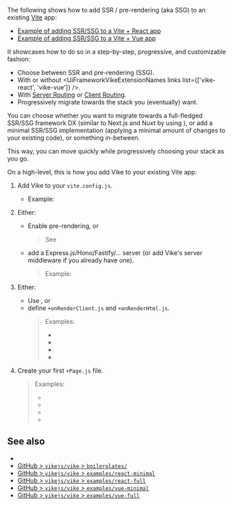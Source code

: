 
The following shows how to add SSR / <Link href="/pre-rendering">pre-rendering (aka SSG)</Link> to an existing [Vite](https://vitejs.dev) app:
 - [Example of adding SSR/SSG to a Vite + React app](https://github.com/brillout/vite-to-vike)
 - [Example of adding SSR/SSG to a Vite + Vue app](https://github.com/brillout/vite-to-vike/tree/vue)

It showcases how to do so in a step-by-step, progressive, and customizable fashion:
- Choose between SSR and pre-rendering (SSG).
- With or without <UiFrameworkVikeExtensionNames links list={['vike-react', 'vike-vue']} />.
- With [Server Routing](https://vike.dev/server-routing) or [Client Routing](https://vike.dev/client-routing).
- Progressively migrate towards the stack you (eventually) want.

You can choose whether you want to migrate towards a full-fledged SSR/SSG framework DX (similar to Next.js and Nuxt by using <UiFrameworkVikeExtensionNames links />), or add a minimal SSR/SSG implementation (applying a minimal amount of changes to your existing code), or something in-between.

This way, you can move quickly while progressively choosing your stack as you go.

On a high-level, this is how you add Vike to your existing Vite app:

1. Add Vike to your `vite.config.js`.

   - Example: <RepoLink path="/boilerplates/boilerplate-react/vite.config.js" />

2. Either:
   - Enable pre-rendering, or
     > See <Link href="/pre-rendering" />
   - add a <Link href="/express">Express.js</Link>/<Link href="/hono">Hono</Link>/<Link href="/fastify">Fastify</Link>/<Link href="/server">...</Link> server (or add <Link href="/renderPage">Vike's server middleware</Link> if you already have one).
     > Example: <RepoLink path="/boilerplates/boilerplate-react/server/index.js" />

3. Either:
   - Use <UiFrameworkVikeExtensionNames links />, or
   - define <Link href="/onAfterRenderClient">`+onRenderClient.js`</Link> and <Link href="/onRenderHtml">`+onRenderHtml.js`</Link>.
     > Examples:
     > - <RepoLink text="Vue" path="/boilerplates/boilerplate-vue/renderer/" />
     > - <RepoLink text="Vue + TypeScript" path="/boilerplates/boilerplate-vue-ts/renderer/" />
     > - <RepoLink text="React" path="/boilerplates/boilerplate-react/renderer/" />
     > - <RepoLink text="React + TypeScript" path="/boilerplates/boilerplate-react-ts/renderer/" />

4. Create your first <Link href="/Page">`+Page.js`</Link> file.
   > Examples:
   > - <RepoLink text="Vue" path="/boilerplates/boilerplate-vue/pages/index/+Page.vue" />
   > - <RepoLink text="Vue + TypeScript" path="/boilerplates/boilerplate-vue-ts/pages/index/+Page.vue" />
   > - <RepoLink text="React" path="/boilerplates/boilerplate-react/pages/index/+Page.jsx" />
   > - <RepoLink text="React + TypeScript" path="/boilerplates/boilerplate-react-ts/pages/index/+Page.tsx" />


## See also

- <Link href="/new" />
- [GitHub > `vikejs/vike` > `boilerplates/`](https://github.com/vikejs/vike/tree/main/boilerplates)
- [GitHub > `vikejs/vike` > `examples/react-minimal`](https://github.com/vikejs/vike/tree/main/examples/react-minimal)
- [GitHub > `vikejs/vike` > `examples/react-full`](https://github.com/vikejs/vike/tree/main/examples/react-full)
- [GitHub > `vikejs/vike` > `examples/vue-minimal`](https://github.com/vikejs/vike/tree/main/examples/react-minimal)
- [GitHub > `vikejs/vike` > `examples/vue-full`](https://github.com/vikejs/vike/tree/main/examples/vue-full)
